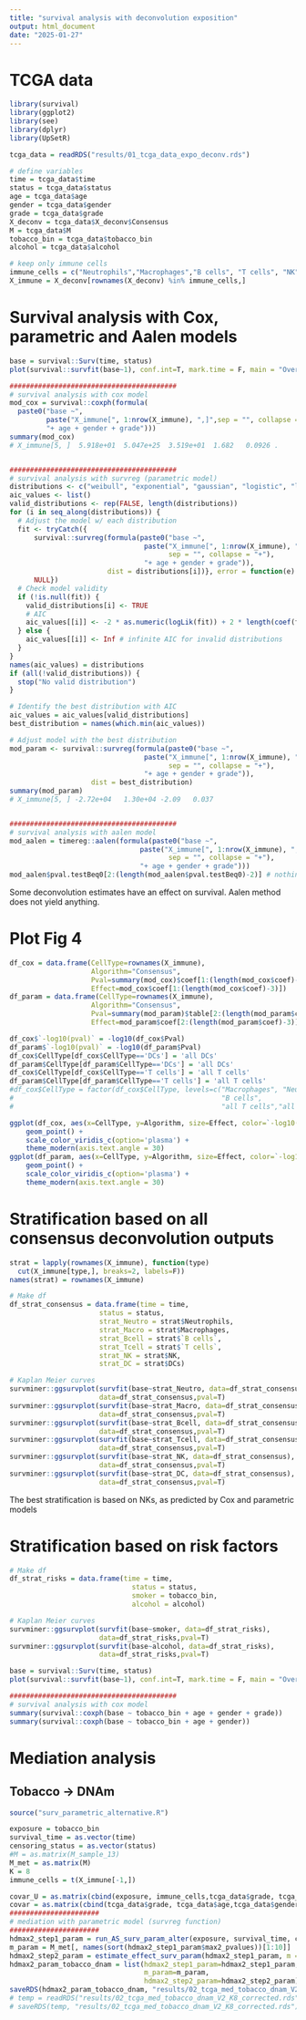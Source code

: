 ```yaml
---
title: "survival analysis with deconvolution exposition"
output: html_document
date: "2025-01-27"
---
```


# TCGA data

```r
library(survival)
library(ggplot2)
library(see)
library(dplyr)
library(UpSetR)

tcga_data = readRDS("results/01_tcga_data_expo_deconv.rds")

# define variables
time = tcga_data$time
status = tcga_data$status
age = tcga_data$age
gender = tcga_data$gender
grade = tcga_data$grade
X_deconv = tcga_data$X_deconv$Consensus
M = tcga_data$M
tobacco_bin = tcga_data$tobacco_bin
alcohol = tcga_data$alcohol

# keep only immune cells
immune_cells = c("Neutrophils","Macrophages","B cells", "T cells", "NK","DCs")
X_immune = X_deconv[rownames(X_deconv) %in% immune_cells,]
```

# Survival analysis with Cox, parametric and Aalen models

```r
base = survival::Surv(time, status)
plot(survival::survfit(base~1), conf.int=T, mark.time = F, main = "Overall survival")

#########################################
# survival analysis with cox model
mod_cox = survival::coxph(formula(
  paste0("base ~",
         paste("X_immune[", 1:nrow(X_immune), ",]",sep = "", collapse = "+"),
         "+ age + gender + grade")))
summary(mod_cox)
# X_immune[5, ]  5.918e+01  5.047e+25  3.519e+01  1.682   0.0926 .


#########################################
# survival analysis with survreg (parametric model)
distributions <- c("weibull", "exponential", "gaussian", "logistic", "lognormal", "loglogistic")
aic_values <- list()
valid_distributions <- rep(FALSE, length(distributions))
for (i in seq_along(distributions)) {
  # Adjust the model w/ each distribution
  fit <- tryCatch({
      survival::survreg(formula(paste0("base ~",
                                 paste("X_immune[", 1:nrow(X_immune), ",]",
                                       sep = "", collapse = "+"),
                                 "+ age + gender + grade")),
                        dist = distributions[i])}, error = function(e) {
      NULL})
  # Check model validity
  if (!is.null(fit)) {
    valid_distributions[i] <- TRUE
    # AIC
    aic_values[[i]] <- -2 * as.numeric(logLik(fit)) + 2 * length(coef(fit))
  } else {
    aic_values[[i]] <- Inf # infinite AIC for invalid distributions
  }
}
names(aic_values) = distributions
if (all(!valid_distributions)) {
  stop("No valid distribution")
}

# Identify the best distribution with AIC
aic_values = aic_values[valid_distributions]
best_distribution = names(which.min(aic_values))

# Adjust model with the best distribution
mod_param <- survival::survreg(formula(paste0("base ~",
                                 paste("X_immune[", 1:nrow(X_immune), ",]",
                                       sep = "", collapse = "+"),
                                 "+ age + gender + grade")),
                    dist = best_distribution)
summary(mod_param)
# X_immune[5, ] -2.72e+04   1.30e+04 -2.09   0.037


#########################################
# survival analysis with aalen model
mod_aalen = timereg::aalen(formula(paste0("base ~",
                                paste("X_immune[", 1:nrow(X_immune), ",]",
                                       sep = "", collapse = "+"),
                                "+ age + gender + grade")))
mod_aalen$pval.testBeq0[2:(length(mod_aalen$pval.testBeq0)-2)] # nothing
```

Some deconvolution estimates have an effect on survival.
Aalen method does not yield anything.

# Plot Fig 4

```r
df_cox = data.frame(CellType=rownames(X_immune),
                    Algorithm="Consensus",
                    Pval=summary(mod_cox)$coef[1:(length(mod_cox$coef)-3),5],
                    Effect=mod_cox$coef[1:(length(mod_cox$coef)-3)])
df_param = data.frame(CellType=rownames(X_immune),
                    Algorithm="Consensus",
                    Pval=summary(mod_param)$table[2:(length(mod_param$coef)-3),4],
                    Effect=mod_param$coef[2:(length(mod_param$coef)-3)])

df_cox$`-log10(pval)` = -log10(df_cox$Pval)
df_param$`-log10(pval)` = -log10(df_param$Pval)
df_cox$CellType[df_cox$CellType=='DCs'] = 'all DCs'
df_param$CellType[df_param$CellType=='DCs'] = 'all DCs'
df_cox$CellType[df_cox$CellType=='T cells'] = 'all T cells'
df_param$CellType[df_param$CellType=='T cells'] = 'all T cells'
#df_cox$CellType = factor(df_cox$CellType, levels=c("Macrophages", "Neutrophils","NK",
#                                                   "B cells",
#                                                   "all T cells","all DCs"))

ggplot(df_cox, aes(x=CellType, y=Algorithm, size=Effect, color=`-log10(pval)`)) +
    geom_point() +
    scale_color_viridis_c(option='plasma') +
    theme_modern(axis.text.angle = 30)
ggplot(df_param, aes(x=CellType, y=Algorithm, size=Effect, color=`-log10(pval)`)) +
    geom_point() +
    scale_color_viridis_c(option='plasma') +
    theme_modern(axis.text.angle = 30)
```

# Stratification based on all consensus deconvolution outputs

```r
strat = lapply(rownames(X_immune), function(type)
  cut(X_immune[type,], breaks=2, labels=F))
names(strat) = rownames(X_immune)

# Make df
df_strat_consensus = data.frame(time = time,
                      status = status,
                      strat_Neutro = strat$Neutrophils,
                      strat_Macro = strat$Macrophages,
                      strat_Bcell = strat$`B cells`,
                      strat_Tcell = strat$`T cells`,
                      strat_NK = strat$NK,
                      strat_DC = strat$DCs)

# Kaplan Meier curves
survminer::ggsurvplot(survfit(base~strat_Neutro, data=df_strat_consensus),
                      data=df_strat_consensus,pval=T)
survminer::ggsurvplot(survfit(base~strat_Macro, data=df_strat_consensus),
                      data=df_strat_consensus,pval=T)
survminer::ggsurvplot(survfit(base~strat_Bcell, data=df_strat_consensus),
                      data=df_strat_consensus,pval=T)
survminer::ggsurvplot(survfit(base~strat_Tcell, data=df_strat_consensus),
                      data=df_strat_consensus,pval=T)
survminer::ggsurvplot(survfit(base~strat_NK, data=df_strat_consensus),
                      data=df_strat_consensus,pval=T)
survminer::ggsurvplot(survfit(base~strat_DC, data=df_strat_consensus),
                      data=df_strat_consensus,pval=T)
```
The best stratification is based on NKs, as predicted by Cox and parametric models

# Stratification based on risk factors

```r
# Make df
df_strat_risks = data.frame(time = time,
                              status = status,
                              smoker = tobacco_bin,
                              alcohol = alcohol)

# Kaplan Meier curves
survminer::ggsurvplot(survfit(base~smoker, data=df_strat_risks),
                      data=df_strat_risks,pval=T)
survminer::ggsurvplot(survfit(base~alcohol, data=df_strat_risks),
                      data=df_strat_risks,pval=T)

base = survival::Surv(time, status)
plot(survival::survfit(base~1), conf.int=T, mark.time = F, main = "Overall survival")

#########################################
# survival analysis with cox model
summary(survival::coxph(base ~ tobacco_bin + age + gender + grade))
summary(survival::coxph(base ~ tobacco_bin + age + gender))
```

# Mediation analysis

## Tobacco -> DNAm



```r
source("surv_parametric_alternative.R")

exposure = tobacco_bin
survival_time = as.vector(time)
censoring_status = as.vector(status)
#M = as.matrix(M_sample_13)
M_met = as.matrix(M)
K = 8
immune_cells = t(X_immune[-1,])

covar_U = as.matrix(cbind(exposure, immune_cells,tcga_data$grade, tcga_data$age,tcga_data$gender))
covar = as.matrix(cbind(tcga_data$grade, tcga_data$age,tcga_data$gender))
######################
# mediation with parametric model (survreg function)
######################
hdmax2_step1_param = run_AS_surv_param_alter(exposure, survival_time, censoring_status, covar_U = covar_U, covar= covar, M_met, K = K)
m_param = M_met[, names(sort(hdmax2_step1_param$max2_pvalues))[1:10]]
hdmax2_step2_param = estimate_effect_surv_param(hdmax2_step1_param, m = m_param)
hdmax2_param_tobacco_dnam = list(hdmax2_step1_param=hdmax2_step1_param,
                                 m_param=m_param,
                                 hdmax2_step2_param=hdmax2_step2_param)
saveRDS(hdmax2_param_tobacco_dnam, "results/02_tcga_med_tobacco_dnam_V2_K8_corrected.rds")
# temp = readRDS("results/02_tcga_med_tobacco_dnam_V2_K8_corrected.rds")
# saveRDS(temp, "results/02_tcga_med_tobacco_dnam_V2_K8_corrected.rds")
```
